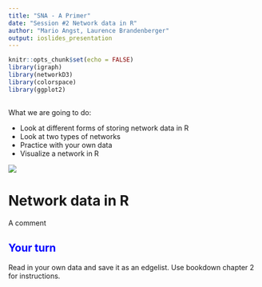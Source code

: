```yaml
---
title: "SNA - A Primer"
date: "Session #2 Network data in R"
author: "Mario Angst, Laurence Brandenberger"
output: ioslides_presentation
---
```

  
```r
knitr::opts_chunk$set(echo = FALSE)
library(igraph)
library(networkD3)
library(colorspace)
library(ggplot2)
```

## 

What we are going to do:

- Look at different forms of storing network data in R
- Look at two types of networks
- Practice with your own data
- Visualize a network in R

![](bookdown_resources/ganesha.jpg)



# Network data in R


<div class="notes">
  
A comment

</div>
  
## <span style="color:blue">Your turn</span>

Read in your own data and save it as an edgelist. Use bookdown chapter 2 for instructions.
  